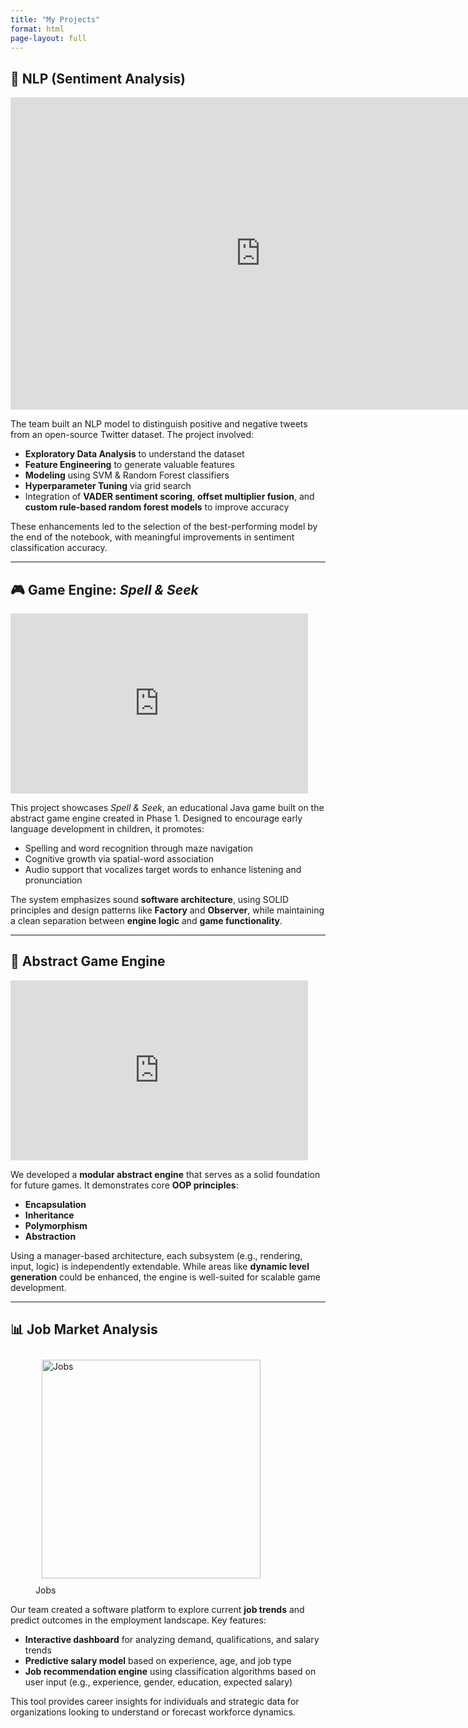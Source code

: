 ```yaml
---
title: "My Projects"
format: html
page-layout: full
---
```


## 🧠 NLP (Sentiment Analysis)

<iframe 
  src="https://1drv.ms/p/c/3bc8d5e73005a3fd/IQTrLQz636YnQordI9XellSfAcLRM-4XpztJHwCsqX9YcPE?em=2&amp;wdAr=1.7777777777777777" 
  width="800" 
  height="500" 
  frameborder="0">
  This is an embedded <a target="_blank" href="https://office.com">Microsoft Office</a> presentation,
  powered by <a target="_blank" href="https://office.com/webapps">Office</a>.
</iframe>

The team built an NLP model to distinguish positive and negative tweets from an open-source Twitter dataset. The project involved:

- **Exploratory Data Analysis** to understand the dataset  
- **Feature Engineering** to generate valuable features  
- **Modeling** using SVM & Random Forest classifiers  
- **Hyperparameter Tuning** via grid search  
- Integration of **VADER sentiment scoring**, **offset multiplier fusion**, and **custom rule-based random forest models** to improve accuracy

These enhancements led to the selection of the best-performing model by the end of the notebook, with meaningful improvements in sentiment classification accuracy.

---

## 🎮 Game Engine: *Spell & Seek*

<iframe src="https://1drv.ms/p/c/3bc8d5e73005a3fd/IQRSb6LaKDR6RYkCCm3Ehb9tARKxTaDF46x1ltlP430S2oU?em=2&amp;wdAr=1.7777777777777777" width="476px" height="288px" frameborder="0">This is an embedded <a target="_blank" href="https://office.com">Microsoft Office</a> presentation, powered by <a target="_blank" href="https://office.com/webapps">Office</a>.</iframe>

This project showcases *Spell & Seek*, an educational Java game built on the abstract game engine created in Phase 1. Designed to encourage early language development in children, it promotes:

- Spelling and word recognition through maze navigation
- Cognitive growth via spatial-word association
- Audio support that vocalizes target words to enhance listening and pronunciation

The system emphasizes sound **software architecture**, using SOLID principles and design patterns like **Factory** and **Observer**, while maintaining a clean separation between **engine logic** and **game functionality**.

---

## 🧩 Abstract Game Engine

<iframe src="https://1drv.ms/p/c/3bc8d5e73005a3fd/UQT9owUw59XIIIA76XQAAAAAAAvzcfbmUiATTNg?em=2&amp;wdAr=1.7777777777777777" width="476px" height="288px" frameborder="0">This is an embedded <a target="_blank" href="https://office.com">Microsoft Office</a> presentation, powered by <a target="_blank" href="https://office.com/webapps">Office</a>.</iframe>

We developed a **modular abstract engine** that serves as a solid foundation for future games. It demonstrates core **OOP principles**:

- **Encapsulation**
- **Inheritance**
- **Polymorphism**
- **Abstraction**

Using a manager-based architecture, each subsystem (e.g., rendering, input, logic) is independently extendable. While areas like **dynamic level generation** could be enhanced, the engine is well-suited for scalable game development.

---

## 📊 Job Market Analysis

![Jobs](images/jobs.png){width=350px style="margin:10px"}

Our team created a software platform to explore current **job trends** and predict outcomes in the employment landscape. Key features:

- **Interactive dashboard** for analyzing demand, qualifications, and salary trends
- **Predictive salary model** based on experience, age, and job type
- **Job recommendation engine** using classification algorithms based on user input (e.g., experience, gender, education, expected salary)

This tool provides career insights for individuals and strategic data for organizations looking to understand or forecast workforce dynamics.